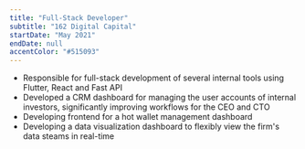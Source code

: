 ```yaml
---
title: "Full-Stack Developer"
subtitle: "162 Digital Capital"
startDate: "May 2021"
endDate: null
accentColor: "#515093"
---
```


* Responsible for full-stack development of several internal tools using
  Flutter, React and Fast API
* Developed a CRM dashboard for managing the user accounts of internal
  investors, significantly improving workflows for the CEO and CTO
* Developing frontend for a hot wallet management dashboard
* Developing a data visualization dashboard to flexibly view the firm's data
  steams in real-time
